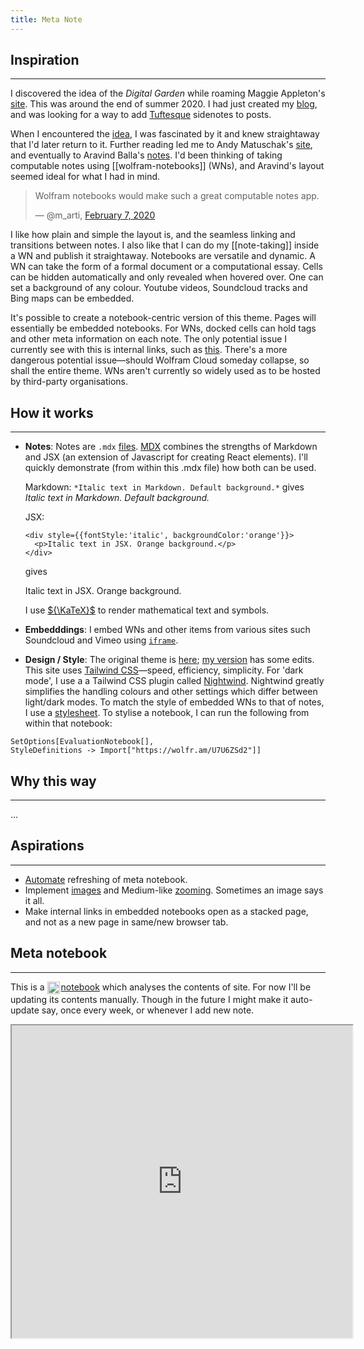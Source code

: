 ```yaml
---
title: Meta Note
---
```


<link
  rel="stylesheet"
  href="https://cdn.jsdelivr.net/npm/katex@0.11.0/dist/katex.min.css"
  integrity="sha384-BdGj8xC2eZkQaxoQ8nSLefg4AV4/AwB3Fj+8SUSo7pnKP6Eoy18liIKTPn9oBYNG"
  crossOrigin="anonymous"
/>

<WolframNotebook url="https://www.wolframcloud.com/obj/jpoeschko/Public/BasicExample.nb"/>

<WolframNotebook url="https://www.wolframcloud.com/obj/jpoeschko/Public/BasicExample.nb"/>

## Inspiration
---

I discovered the idea of the _Digital Garden_ while roaming Maggie Appleton's [site](https://maggieappleton.com/metatour). This was around the end of summer 2020. I had just created my [blog](https://blog.martinssamuel.com/), and was looking for a way to add [Tuftesque](https://edwardtufte.github.io/tufte-css/) sidenotes to posts.

When I encountered the [idea](https://maggieappleton.com/garden-history), I was fascinated by it and knew straightaway that I'd later return to it. Further reading led me to Andy Matuschak's [site](https://andymatuschak.org/), and eventually to Aravind Balla's [notes](https://notes.aravindballa.com/). I'd been thinking of taking computable notes using [[wolfram-notebooks]] (WNs), and Aravind's layout seemed ideal for what I had in mind.

<script async src="https://platform.twitter.com/widgets.js" charset="utf-8"></script>
<blockquote class="twitter-tweet" data-dnt="true" data-theme="light">
  <p lang="en" dir="ltr">Wolfram notebooks would make such a great computable notes app.</p>&mdash; @m_arti, <a href="https://twitter.com/m_arti/status/1225784947249754126">February 7, 2020</a>
</blockquote>

I like how plain and simple the layout is, and the seamless linking and transitions between notes. I also like that I can do my [[note-taking]] inside a WN and publish it straightaway. Notebooks are versatile and dynamic. A WN can take the form of a formal document or a computational essay. Cells can be hidden automatically and only revealed when hovered over. One can set a background of any colour. Youtube videos, Soundcloud tracks and Bing maps can be embedded.

It's possible to create a notebook-centric version of this theme. Pages will essentially be embedded notebooks. For WNs, docked cells can hold tags and other meta information on each note. The only potential issue I currently see with this is internal links, such as [this](/). There's a more dangerous potential issue—should Wolfram Cloud someday collapse, so shall the entire theme. WNs aren't currently so widely used as to be hosted by third-party organisations.

## How it works
---

- __Notes__:
  Notes are `.mdx` [files](https://github.com/m-arti/ms-notes/tree/master/content). [MDX](https://mdxjs.com) combines the strengths of Markdown and JSX (an extension of Javascript for creating React elements). I'll quickly demonstrate (from within this .mdx file) how both can be used.

  Markdown: `*Italic text in Markdown. Default background.*` gives *Italic text in Markdown. Default background.*

  JSX:
  ```
  <div style={{fontStyle:'italic', backgroundColor:'orange'}}>
    <p>Italic text in JSX. Orange background.</p>
  </div>
  ```
  gives
  <div style={{fontStyle:'italic', backgroundColor:'orange'}}>
    <p>Italic text in JSX. Orange background.</p>
  </div>

  I use [${\KaTeX}$](https://katex.org) to render mathematical text and symbols.

- __Embedddings__:
  I embed WNs and other items from various sites such Soundcloud and Vimeo using [`iframe`](https://developer.mozilla.org/en-US/docs/Web/HTML/Element/iframe).

- __Design / Style__:
  The original theme is [here](https://github.com/aravindballa/notes.aravindballa.com); [my version](https://github.com/m-arti/ms-notes) has some edits. This site uses [Tailwind CSS](https://tailwindcss.com)—speed, efficiency, simplicity. For 'dark mode', I use a a Tailwind CSS plugin called [Nightwind](https://nightwindcss.com). Nightwind greatly simplifies the handling colours and other settings which differ between light/dark modes. To match the style of embedded WNs to that of notes, I use a [stylesheet](https://github.com/m-arti/ms-notes/blob/master/src/style.wl). To stylise a notebook, I can  run the following from within that notebook:
 ```
 SetOptions[EvaluationNotebook[],
 StyleDefinitions -> Import["https://wolfr.am/U7U6ZSd2"]]
 ```

## Why this way
---
...

## Aspirations
---

- [Automate](https://reference.wolfram.com/language/guide/AutomatedReports.html) refreshing of meta notebook.
- Implement [images](https://www.gatsbyjs.com/docs/how-to/images-and-media/using-gatsby-plugin-image) and Medium-like [zooming](https://github.com/francoischalifour/medium-zoom). Sometimes an image says it all.
- Make internal links in embedded notebooks open as a stacked page, and not as a new page in same/new browser tab.

## Meta notebook
---

This is a [<img src="https://raw.githubusercontent.com/m-arti/ms-notes/4ccb62f36641cd886207d3a35bc403f40a5cf7a7/images/wolfram-icon.svg" alt="Meta Wolfram Notebook on this site" style="width:20px; display:inline; vertical-align:middle; padding-right:2px"/>notebook](https://www.wolframcloud.com/obj/mar/Published/notes-meta.nb) which analyses the contents of site. For now I'll be updating its contents manually. Though in the future I might make it auto-update say, once every week, or whenever I add new note.

<iframe src="https://www.wolframcloud.com/obj/mar/Published/notes-meta.nb?_embed=iframe" width="545" height="500"></iframe>
